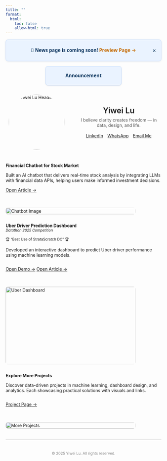 ```yaml
---
title: ""
format:
  html: 
    toc: false
    allow-html: true
---
```


<!-- Announcement Bar -->
<div id="announce" class="announcement-bar" role="region" aria-label="Site announcement" hidden>
  <span class="emoji" aria-hidden="true">📢</span>
  <strong> News page is coming soon! </strong>
  <a href="news.html" target="_self">Preview Page →</a>
  <button class="ann-close" type="button" aria-label="Dismiss announcement" title="Dismiss">×</button>
</div>

<!-- Minimized bar shown after dismiss -->
<div id="ann-toggle" class="announcement-bar minimized" hidden>
  <span>Announcement</span>
</div>

<style>
  /* --- 原始大横幅样式 --- */
  .announcement-bar {
    position: relative;
    display: flex;
    justify-content: center; /* 内容剧中 */
    align-items: center;
    gap: .6em;
    background: #eaf3ff;
    color: #07315c;
    font: 500 0.95rem/1.3 system-ui, -apple-system, Segoe UI, Roboto, Arial, sans-serif;
    min-height: 44px;
    padding: .6em 1em;
    border: 1px solid #bfd9ff;
    border-radius: .5em;
    box-shadow: 0 1px 6px rgba(0,0,0,.08);
    margin: .8em auto 1em;  /* 水平居中 */
    max-width: 960px;
  }
  .announcement-bar a {
    color: #c46800; font-weight: 600; text-decoration: none;
  }
  .announcement-bar a:hover { text-decoration: underline }

  .ann-close {
    position: absolute; right: 8px; top: 50%; transform: translateY(-50%);
    inline-size: 28px; block-size: 28px;
    border: 0; border-radius: 50%;
    background: transparent; color: inherit;
    font-size: 1.2rem; line-height: 1; cursor: pointer;
  }
  .ann-close:hover { background: rgba(0,0,0,.08) }

  /* --- 缩小后的样式 --- */
  .announcement-bar.minimized {
    cursor: pointer;
    justify-content: center;
    font-weight: 600;
    padding: .35em .8em;
    min-height: auto;
    max-width: 220px;   /* 缩小宽度 */
    box-shadow: 0 1px 4px rgba(0,0,0,.1);
  }
  .announcement-bar.minimized:hover {
    background: #e0edff;
  }
</style>

<script>
  (function(){
    const VERSION = '2025-08-28-v4'; // 更新文案时改这个
    const KEY = 'announce:dismissed';
    const bar = document.getElementById('announce');
    const toggle = document.getElementById('ann-toggle');

    // 初始化显示逻辑
    try {
      const dismissed = localStorage.getItem(KEY);
      if (dismissed !== VERSION) {
        bar.hidden = false; toggle.hidden = true;
      } else {
        bar.hidden = true; toggle.hidden = false;
      }
    } catch(_) { bar.hidden = false; }

    // 关闭事件
    bar.querySelector('.ann-close').addEventListener('click', () => {
      bar.hidden = true;
      toggle.hidden = false;
      try { localStorage.setItem(KEY, VERSION); } catch(_) {}
    });

    // 打开事件
    toggle.addEventListener('click', () => {
      bar.hidden = false;
      toggle.hidden = true;
      try { localStorage.removeItem(KEY); } catch(_) {}
    });
  })();
</script>


```{=html}
<!-- Profile Section -->
<div style="display:flex; flex-wrap:wrap; align-items:center; gap:2em; max-width:900px; margin:2em auto;">
  <!-- Avatar -->
  <div class="avatar-wrapper" style="flex:0 0 200px; text-align:center;">
    <a href="about.html" title="About Me">
      <img src="images/Headshot.jpg" alt="Yiwei Lu Headshot" class="avatar" style="border-radius:50%; width:180px; height:auto;">
    </a>
  </div>

  <!-- Right Side: Name + Motto + Buttons -->
  <div style="flex:1; text-align:center;">
    <span class="name" data-text="Yiwei Lu" style="font-size:1.8em; font-weight:600;">Yiwei Lu</span><br>
    <span class="motto" style="display:block; margin:0.5em 0 1.2em; color:#555;">
      I believe clarity creates freedom — in data, design, and life.
    </span>

    <!-- Buttons directly under motto -->
    <div class="connect-container" style="display:flex; flex-wrap:wrap; gap:1em; justify-content:center; margin-top:1em;">
      <a href="https://www.linkedin.com/in/yiwei-lu78" class="btn" target="_blank">
        <i class="bi bi-linkedin"></i> LinkedIn
      </a>
      <a href="https://wa.me/6266736276" class="btn" target="_blank">
        <i class="bi bi-whatsapp"></i> WhatsApp
      </a>
      <a href="mailto:yiweilu36@uci.edu" class="btn">
        <i class="bi bi-envelope"></i> Email Me
      </a>
    </div>
  </div>
</div>
```


::: { .project-card style="display: flex; flex-wrap: wrap; gap: 1.5em; align-items: flex-start;" markdown="1" }

<!-- Left Text -->
<div style="flex: 1;" markdown="1">
**Financial Chatbot for Stock Market**

Built an AI chatbot that delivers real-time stock analysis by integrating LLMs with financial data APIs, helping users make informed investment decisions.

<div style="margin-top: 1em;">
  [Open Article →](https://medium.com/@dylankl_74733/revolutionizing-stock-market-insights-the-financial-chatbot-that-empowers-investors-d1d8197e6c13){.btn}
</div>
</div>

<!-- Right Pic -->
<div style="flex: 0 0 420px;">
  <img src="images/financial-chatbot1.gif"
       alt="Chatbot Image"
       style="width: 100%; height: auto; border-radius: 0.5em;" />
</div>

:::

::: {.project-card}
<div style="display: flex; flex-wrap: wrap; gap: 1.5em; align-items: flex-start;" markdown="1">

<!-- Left Contents -->
<div style="flex: 1;" markdown="1">
**Uber Driver Prediction Dashboard**  
<small><em>Datathon 2025 Competition</em></small>  

<small>🏆 “Best Use of StrataScratch DC” 🏆</small>


Developed an interactive dashboard to predict Uber driver performance using machine learning models.  

<div style="margin-top: 1em; display: flex; gap: 0.8em;">
  <a href="https://syntax3rr0r1.netlify.app/" class="btn" target="_blank">Open Demo →</a>
  <a href="https://devpost.com/software/uber-driver-conversion-analysis" class="btn" target="_blank">Open Article →</a>
</div>
</div>

<!-- Right Pic -->
<div style="flex: 0 0 420px;">
  <img src="images/datathon.jpg"
       alt="Uber Dashboard"
       style="width: 100%; height: 250px; border-radius: 0.5em;" />
</div>

</div>
::: 

::: {.project-card}
<div style="display: flex; flex-wrap: wrap; gap: 1.5em; align-items: flex-start;" markdown="1">

<!-- Left Contents -->
<div style="flex: 1;" markdown="1">
**Explore More Projects**  

Discover data-driven projects in machine learning, dashboard design, and analytics. Each showcasing practical solutions with visuals and links.

<div style="margin-top: 1em; display: flex; gap: 0.8em;">
  <a href="https://lywww88.github.io/projects/project.qmd" class="btn">Project Page →</a>

</div>
</div>

<!-- Right Pic -->
<div style="flex: 0 0 420px;">
  <img src="images/project.jpg"
       alt="More Projects"
       style="width: 100%; height: auto; border-radius: 0.5em;" />
</div>

</div>
:::

<div aria-hidden="true" style="border-top: 1px solid #ccc; margin: 1.5em 0;"></div>

<p style="text-align: center; color: #888; font-size: 0.85em; margin-top: 3em;">
  © 2025 Yiwei Lu. All rights reserved.
</p>
